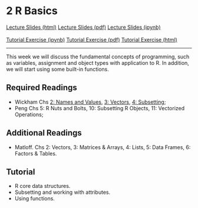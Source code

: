 # 2 R Basics

<div id="buttons">
<a class="btn btn-primary btn-lg" role="button" href="lectures/02_week.html">Lecture Slides (html)</a>
<a class="btn btn-info btn-lg" role="button" href="https://github.com/ASDS-TCD/POP77001_Computer_Programming_2022/blob/main/lectures/02_week.pdf">Lecture Slides (pdf)</a>
<a class="btn btn-secondary btn-lg" role="button" href="https://github.com/ASDS-TCD/POP77001_Computer_Programming_2022/blob/main/lectures/02_week.ipynb">Lecture Slides (ipynb)</a>
<br>
<br>
<a class="btn btn-success btn-lg" role="button" href="https://github.com/ASDS-TCD/POP77001_Computer_Programming_2022/blob/main/tutorials/02_week.ipynb">Tutorial Exercise (ipynb)</a>
<a class="btn btn-info btn-lg" role="button" href="https://github.com/ASDS-TCD/POP77001_Computer_Programming_2022/blob/main/tutorials/02_week.pdf">Tutorial Exercise (pdf)</a>
<a class="btn btn-secondary btn-lg" role="button" href="tutorials/02_week.html">Tutorial Exercise (html)</a>
</div>
---

This week we will discuss the fundamental concepts of programming, such as variables, assignment and object types with application to R. In addition, we will start using some built-in functions.

## Required Readings

- Wickham Chs [2: Names and Values](https://adv-r.hadley.nz/names-values.html), [3: Vectors](https://adv-r.hadley.nz/vectors-chap.html), [4: Subsetting](https://adv-r.hadley.nz/subsetting.html);
- Peng Chs 5: R Nuts and Bolts, 10: Subsetting R Objects, 11: Vectorized Operations;

## Additional Readings

- Matloff. Chs 2: Vectors, 3: Matrices & Arrays, 4: Lists, 5: Data Frames, 6: Factors & Tables.

## Tutorial

- R core data structures.
- Subsetting and working with attributes.
- Using functions.
